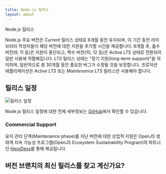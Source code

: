 ```yaml
---
title: Node.js 릴리스
layout: about
---
```


Node.js 릴리스

Node.js 주요 버전은 _Current_ 릴리스 상태로 6개월 동안 유지되며, 이 기간 동안 라이브러리 작성자들이 해당 버전에 대한 지원을 추가할 시간을 제공합니다.
6개월 후, 홀수 버전(9, 11 등)은 지원이 중단되고, 짝수 버전(10, 12 등)은 Active LTS 상태로 전환되어 일반 사용에 적합해집니다.
_LTS_ 릴리스 상태는 "장기 지원(long-term support)"을 의미하며, 일반적으로 총 30개월 동안 중요한 버그가 수정될 것을 보장합니다.
프로덕션 애플리케이션은 _Active LTS_ 또는 _Maintenance LTS_ 릴리스만 사용해야 합니다.

## 릴리스 일정

![릴리스 일정](https://raw.githubusercontent.com/nodejs/Release/main/schedule.svg?sanitize=true)

Node.js 릴리스 일정에 대한 전체 세부정보는 [GitHub](https://github.com/nodejs/release#release-schedule)에서 확인할 수 있습니다.

### Commercial Support

유지 관리 단계(Maintenance phase)를 지난 버전에 대한 상업적 지원은 OpenJS 생태계 지속 가능성 프로그램(OpenJS Ecosystem Sustainability Program)의 파트너인 [HeroDevs](https://herodevs.com/)를 통해 제공됩니다.

## 버전 브랜치의 최신 릴리스를 찾고 계신가요?

<DownloadReleasesTable />

